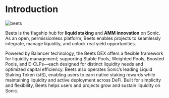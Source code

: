 # Introduction 
![beets](https://github.com/defi-naly/images/blob/main/beets6.png?raw=true)

Beets is the flagship hub for **liquid staking** and **AMM innovation** on Sonic. As an open, permissionless platform, Beets enables projects to seamlessly integrate, manage liquidity, and unlock real yield opportunities.

Powered by Balancer technology, the Beets DEX  offers a flexible framework for liquidity management; supporting Stable Pools, Weighted Pools, Boosted Pools, and E-CLPs—each designed for distinct liquidity needs and optimized capital efficiency. Beets also operates Sonic’s leading Liquid Staking Token (stS), enabling users to earn native staking rewards while maintaining liquidity and active deployment across DeFi. Built for simplicity and flexibility, Beets helps users and projects grow and sustain liquidity on Sonic.

